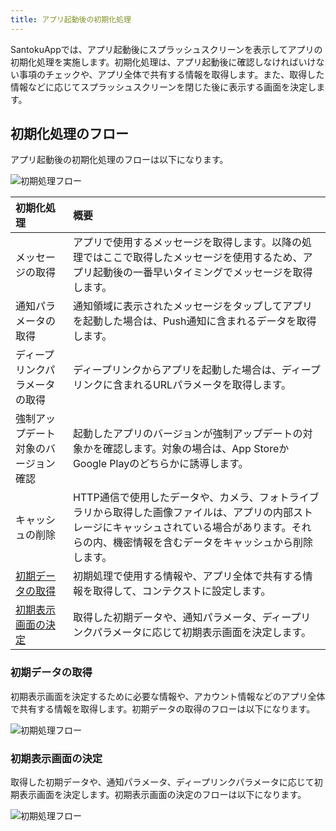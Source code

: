 ```yaml
---
title: アプリ起動後の初期化処理
---
```


SantokuAppでは、アプリ起動後にスプラッシュスクリーンを表示してアプリの初期化処理を実施します。初期化処理は、アプリ起動後に確認しなければいけない事項のチェックや、アプリ全体で共有する情報を取得します。また、取得した情報などに応じてスプラッシュスクリーンを閉じた後に表示する画面を決定します。

## 初期化処理のフロー

アプリ起動後の初期化処理のフローは以下になります。

![初期処理フロー](initialization-flow.drawio.png)

| 初期化処理        | 概要 |
| :------------- | :------------- |
| メッセージの取得 | アプリで使用するメッセージを取得します。以降の処理ではここで取得したメッセージを使用するため、アプリ起動後の一番早いタイミングでメッセージを取得します。 |
| 通知パラメータの取得 | 通知領域に表示されたメッセージをタップしてアプリを起動した場合は、Push通知に含まれるデータを取得します。 |
| ディープリンクパラメータの取得 | ディープリンクからアプリを起動した場合は、ディープリンクに含まれるURLパラメータを取得します。 |
| 強制アップデート対象のバージョン確認 | 起動したアプリのバージョンが強制アップデートの対象かを確認します。対象の場合は、App StoreかGoogle Playのどちらかに誘導します。 |
| キャッシュの削除 | HTTP通信で使用したデータや、カメラ、フォトライブラリから取得した画像ファイルは、アプリの内部ストレージにキャッシュされている場合があります。それらの内、機密情報を含むデータをキャッシュから削除します。 |
| [初期データの取得](#初期データの取得) | 初期処理で使用する情報や、アプリ全体で共有する情報を取得して、コンテクストに設定します。 |
| [初期表示画面の決定](#初期表示画面の決定) | 取得した初期データや、通知パラメータ、ディープリンクパラメータに応じて初期表示画面を決定します。 |

### 初期データの取得

初期表示画面を決定するために必要な情報や、アカウント情報などのアプリ全体で共有する情報を取得します。初期データの取得のフローは以下になります。

![初期処理フロー](initialization-data-fetching-flow.drawio.png)

### 初期表示画面の決定

取得した初期データや、通知パラメータ、ディープリンクパラメータに応じて初期表示画面を決定します。初期表示画面の決定のフローは以下になります。

![初期処理フロー](initialization-screen-flow.drawio.png)
